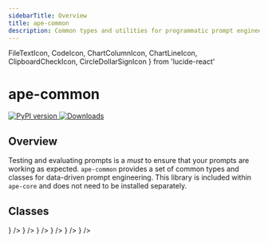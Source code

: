 ```yaml
---
sidebarTitle: Overview
title: ape-common
description: Common types and utilities for programmatic prompt engineering.
---
```


  FileTextIcon,
  CodeIcon,
  ChartColumnIcon,
  ChartLineIcon,
  ClipboardCheckIcon,
  CircleDollarSignIcon
} from 'lucide-react'

# ape-common

<div className="flex flex-wrap gap-2 items-center my-4">
  <a href="https://pypi.org/project/ape-common/" target="_blank">
    <img
      src="https://img.shields.io/pypi/v/ape-common.svg"
      alt="PyPI version"
      style={{ display: 'inline-block' }}
    />
  </a>
  <a href="https://pepy.tech/project/ape-common" target="_blank">
    <img
      src="https://static.pepy.tech/badge/ape-common"
      alt="Downloads"
      style={{ display: 'inline-block' }}
    />
  </a>

</div>

## Overview

Testing and evaluating prompts is a _must_ to ensure that your prompts are working as expected. `ape-common` provides a set of common types and classes for data-driven prompt engineering. This library is included within `ape-core` and does not need to be installed separately.

## Classes

<Cards>
  <Cards.Card
    title="Prompt"
    href="/ape-common/prompt"
    icon={<FileTextIcon />}
  />
  <Cards.Card
    title="BaseGenerate"
    href="/ape-common/generator/base-generator"
    icon={<CodeIcon />}
  />
  <Cards.Card
    title="BaseMetric"
    href="/ape-common/metric/base-metric"
    icon={<ChartColumnIcon />}
  />
  <Cards.Card
    title="BaseGlobalMetric"
    href="/ape-common/global-metric/base-global-metric"
    icon={<ChartLineIcon />}
  />
  <Cards.Card
    title="BaseEvaluator"
    href="/ape-common/evaluator"
    icon={<ClipboardCheckIcon />}
  />
  <Cards.Card
    title="CostTracker"
    href="/ape-common/cost-tracker"
    icon={<CircleDollarSignIcon />}
  />
</Cards>
